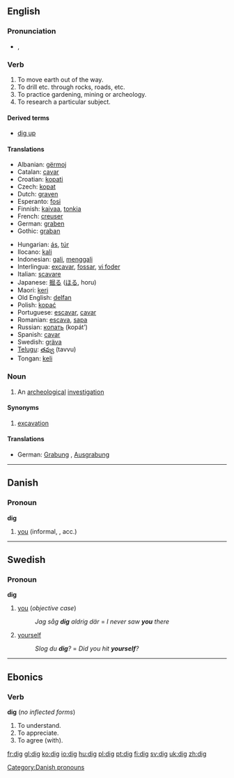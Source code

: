 ==English==

===Pronunciation===
* {{IPA|/dɪg/}}, {{SAMPA|/dIg/}}

===Verb===
{{en-verb|digs|digging|dug}}

# To move earth out of the way.
# To drill etc. through rocks, roads, etc.
# To practice gardening, mining or archeology.
# To research a particular subject.

====Derived terms====
*[[dig up]]

====Translations====
{{rfc-trans}}
{{top}}
*Albanian: [[gërmoj]]
*Catalan: [[cavar]]
*Croatian: [[kopati]]
*Czech: [[kopat]]
*Dutch: [[graven]]
*Esperanto: [[fosi]]
*Finnish: [[kaivaa]], [[tonkia]]
*French: [[creuser]]
*German: [[graben]]
*Gothic: [[graban]]
{{mid}}
*Hungarian: [[ás]], [[túr]]
*Ilocano: [[kali]]
*Indonesian: [[gali]], [[gali|menggali]] 
*Interlingua: [[excavar]], [[fossar]], [[vi foder]]
*Italian: [[scavare]]
*Japanese: [[掘る]] ([[ほる]], horu)
*Maori: [[keri]]
*Old English: [[delfan]]
*Polish: [[kopać]]
*Portuguese: [[escavar]], [[cavar]]
*Romanian:  [[escava]], [[sapa]]
*Russian: [[копать]] (kopát’)
*Spanish: [[cavar]]
*Swedish: [[gräva]]
*[[Telugu]]: [[తవ్వు]] (tavvu)
*Tongan: [[keli]]
{{bottom}}

===Noun===
{{en-noun}}

# An [[archeological]] [[investigation]]

====Synonyms====
#[[excavation]]

====Translations====
*German: [[Grabung]] {{f}}, [[Ausgrabung]] {{f}}

----

==Danish==

===Pronoun===
'''dig'''

#[[you]] (informal, {{s}}, acc.)

[[Category:Danish pronouns]]


----

==Swedish==

===Pronoun===
'''dig'''

# [[you]] (''objective case'')
#:''Jag såg '''dig''' aldrig där'' = ''I never saw '''you''' there''
# [[yourself]]
#:''Slog du '''dig'''?'' = ''Did you hit '''yourself'''?''


----
==Ebonics==

===Verb===
'''dig''' (''no inflected forms'')
#To understand.
#To appreciate.
#To agree (with).

[[fr:dig]]
[[gl:dig]]
[[ko:dig]]
[[io:dig]]
[[hu:dig]]
[[pl:dig]]
[[pt:dig]]
[[fi:dig]]
[[sv:dig]]
[[uk:dig]]
[[zh:dig]]